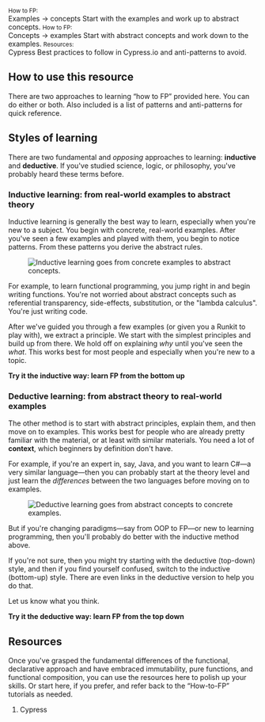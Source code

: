 
<Cards>
  <Card>
    <CardImage name='inductive-simplified.png' to='/inductive/' />
    <CardTitle>
      <small>How to FP:</small><br/>
      <Link to='/inductive/' aria-label='Bottom-up FP'>Examples &rarr; concepts</Link> 
    </CardTitle>
    <CardDescription>
      Start with the examples and work up to abstract concepts.
    </CardDescription>
  </Card>
  <Card>
    <CardImage name='deductive-simplified.png' to='/deductive/' />
    <CardTitle>
      <small>How to FP:</small><br/>
      <Link to='/deductive/' aria-label='Top-down FP'>Concepts &rarr; examples</Link>
    </CardTitle>
    <CardDescription>
      Start with abstract concepts and work down to the examples.
    </CardDescription>
  </Card>
  <Card>
    <CardImage name='cypress.png' to='/cypress/' />
    <CardTitle>
      <small>Resources:</small><br/>
      <Link to='/cypress/' aria-label='Cypress.io'>Cypress</Link>
    </CardTitle>
    <CardDescription>
      Best practices to follow in Cypress.io and anti-patterns to avoid.
    </CardDescription>
  </Card>
</Cards>

## How to use this resource

There are two approaches to learning &ldquo;how to FP&rdquo; provided here. You can do either or both. Also included is a list of patterns and anti-patterns for quick reference.

## Styles of learning

There are two fundamental and _opposing_ approaches to learning: **inductive** and **deductive**. If you've studied science, logic, or philosophy, you've probably heard these terms before.

### Inductive learning: from real-world examples to abstract theory

Inductive learning is generally the best way to learn, especially when you're new to a subject. You begin with concrete, real-world examples. After you've seen a few examples and played with them, you begin to notice patterns. From these patterns you derive the abstract rules.

<figure>
  <img
    src='images/inductive.png'
    alt='Inductive learning goes from concrete examples to abstract concepts.'
    style={{ border: '1px solid lightgray' }}
  />
</figure>

For example, to learn functional programming, you jump right in and begin writing functions. You're not worried about abstract concepts such as referential transparency, side-effects, substitution, or the "lambda calculus". You're just writing code.

After we've guided you through a few examples (or given you a Runkit to play with), we extract a principle. We start with the simplest principles and build up from there. We hold off on explaining _why_ until you've seen the _what_. This works best for most people and especially when you're new to a topic.

<Link to='/inductive/' aria-label='bottom-up fp'><strong>Try it the inductive way: learn FP from the bottom up</strong></Link>

### Deductive learning: from abstract theory to real-world examples

The other method is to start with abstract principles, explain them, and then move on to examples. This works best for people who are already pretty familiar with the material, or at least with similar materials. You need a lot of **context**, which beginners by definition don't have.

For example, if you're an expert in, say, Java, and you want to learn C#&mdash;a very similar language&mdash;then you can probably start at the theory level and just learn the _differences_ between the two languages before moving on to examples.

<figure>
  <img
    src='images/deductive.png'
    alt='Deductive learning goes from abstract concepts to concrete examples.'
    style={{ border: '1px solid lightgray' }}
  />
</figure>

But if you're changing paradigms&mdash;say from OOP to FP&mdash;or new to learning programming, then you'll probably do better with the inductive method above.

If you're not sure, then you might try starting with the deductive (top-down) style, and then if you find yourself confused, switch to the inductive (bottom-up) style. There are even links in the deductive version to help you do that.

Let us know what you think.

<Link to='/deductive/' aria-label='top-down fp'><strong>Try it the deductive way: learn FP from the top down</strong></Link>

## Resources

Once you've grasped the fundamental differences of the functional, declarative approach and have embraced immutability, pure functions, and functional composition, you can use the resources here to polish up your skills. Or start here, if you prefer, and refer back to the &ldquo;How-to-FP&rdquo; tutorials as needed.

1. <Link to='/cypress/' aria-label='Cypress.io'>Cypress</Link>

